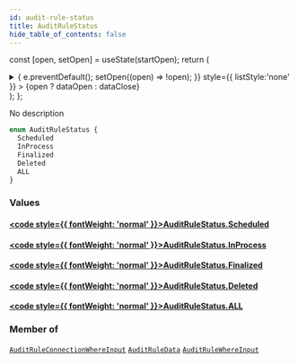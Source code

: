 ```yaml
---
id: audit-rule-status
title: AuditRuleStatus
hide_table_of_contents: false
---
```






const [open, setOpen] = useState(startOpen);
return (
<details {...(open ? { open: true } : {})} className="details" style={{ border:'none', boxShadow:'none', background:'var(--ifm-background-color)' }}>
<summary
onClick={(e) => {
e.preventDefault();
setOpen((open) => !open);
}}
style={{ listStyle:'none' }} >
{open ? dataOpen : dataClose}
</summary>
{open && children}
</details>
);
};

No description

```graphql
enum AuditRuleStatus {
  Scheduled
  InProcess
  Finalized
  Deleted
  ALL
}
```

### Values

#### [<code style={{ fontWeight: 'normal' }}>AuditRuleStatus.<b>Scheduled</b></code>](#)

>

#### [<code style={{ fontWeight: 'normal' }}>AuditRuleStatus.<b>InProcess</b></code>](#)

>

#### [<code style={{ fontWeight: 'normal' }}>AuditRuleStatus.<b>Finalized</b></code>](#)

>

#### [<code style={{ fontWeight: 'normal' }}>AuditRuleStatus.<b>Deleted</b></code>](#)

>

#### [<code style={{ fontWeight: 'normal' }}>AuditRuleStatus.<b>ALL</b></code>](#)

>

### Member of

[`AuditRuleConnectionWhereInput`](/api/inputs/audit-rule-connection-where-input) <Badge class="badge badge--secondary" text="input"/><Bullet />[`AuditRuleData`](/api/objects/audit-rule-data) <Badge class="badge badge--secondary" text="object"/><Bullet />[`AuditRuleWhereInput`](/api/inputs/audit-rule-where-input) <Badge class="badge badge--secondary" text="input"/>
